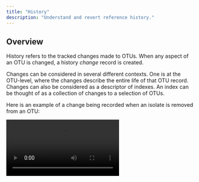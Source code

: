 ```yaml
---
title: "History"
description: "Understand and revert reference history."
---
```



## Overview

History refers to the tracked changes made to OTUs. When any aspect of an OTU is changed, a history _change_ record is created.

Changes can be considered in several different contexts. One is at the OTU-level, where the changes describe the entire life of that OTU record. Changes can also be considered as a descriptor of indexes. An index can be thought of as a collection of changes to a selection of OTUs.

Here is an example of a change being recorded when an isolate is removed from an OTU:

<video src="/images/history/demo.mp4" alt="Demo of history flow" autoplay />

## View OTU Changes

1. Navigate to the detail view for an OTU

   ![Detail Page for Abaca bunchy top virus](/images/history/abtv_detail.png)

2. Click on the **History** tab

   This shows all changes ever made to the OTU.

   ![Partial History for Abaca bunchy top virus](/images/history/abtv_history.png)

## View Index Changes

1. Navigate to the detail view for a reference

   ![Reference Detail](/images/history/ref.png)

2. Click on the **Indexes** tab to list the indexes for the reference

   ![Reference Indexes List](/images/history/index_list.png)

3. Click on an index

   We clicked on index **Version 20**. The index detail page provide an overview of the changes included in the index.

   ![Index Detail](/images/history/index_detail.png)

4. Click on the **Changes** tab

   This view shows an exhaustive list of all changes made on each OTU in the index.

   ![Detailed Index Change List](/images/history/index_changes.png)

## Revert Changes

You can revert any **unbuilt** changes made to an OTU.

Changes included in a complete index build cannot be reverted, therefore it is a good idea to be certain of any changes before starting an index build.

1. Navigate to the detail page for an OTU

   Note that the OTU has one isolate called _Isolate Q768_.

   ![OTU Detail Page](/images/history/abtv_detail_old.png)

2. Click on the **History** tab to view the history for the OTU

   The history for this OTU shows that it was cloned from another reference, then one of its isolates was removed (_Q1108_) and the other was renamed from _Q767_ to _Q768_.

   ![OTU History Page](/images/history/abtv_history_before.png)

3. Click the <Icon name="history" color="blue" /> icon to revert a change

   Any succeeding changes will also be removed.

   <video src="/images/history/revert.mp4" alt="Revert a change" autoplay />

4. Navigate back to the **OTU** tab

   The reversions will be reflected in the OTU data. In this example, the previously removed isolate (_Q1108_) is restored and the other isolate (_Q767_) has its previous name back.

   ![OTU with Reverted Changes](/images/history/abtv_detail.png)
